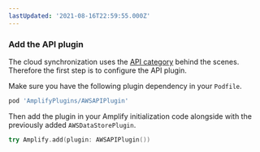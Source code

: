 ```yaml
---
lastUpdated: '2021-08-16T22:59:55.000Z'
---
```

### Add the API plugin

The cloud synchronization uses the [API category](/lib/graphqlapi/getting-started) behind the scenes. Therefore the first step is to configure the API plugin.

Make sure you have the following plugin dependency in your `Podfile`.

```ruby
pod 'AmplifyPlugins/AWSAPIPlugin'
```

Then add the plugin in your Amplify initialization code alongside with the previously added `AWSDataStorePlugin`.

```swift
try Amplify.add(plugin: AWSAPIPlugin())
```

